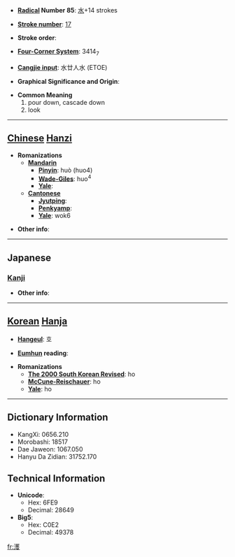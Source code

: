 * '''[[Wiktionary:Chinese radical index| Radical]] Number 85''': [[Wiktionary:Chinese radical index 水|水]]+14 strokes

* '''[[Wiktionary:Chinese total strokes index|Stroke number]]''': [[Wiktionary:Chinese total strokes index 17|17]]

* '''Stroke order''': 

* '''[[Wiktionary:Chinese four corner index|Four-Corner System]]''': 3414<sub>7</sub>

* '''[[Wiktionary:Chinese Cangjie index|Cangjie input]]''': 水廿人水 (ETOE)

* '''Graphical Significance and Origin''': 

* '''Common Meaning'''
*#pour down, cascade down
*# look


----

== [[Chinese]] [[Hanzi]] ==

* '''Romanizations'''
** '''[[Mandarin]]'''
*** '''[[Pinyin]]''': huò (huo4)
*** '''[[Wade-Giles]]''': huo<sup>4</sup>
*** '''[[Yale]]''': 
** '''[[Cantonese]]'''
*** '''[[Jyutping]]''':
*** '''[[Penkyamp]]''': 
*** '''[[Yale]]''': wok6

* '''Other info''': 

----

==Japanese==
===[[Kanji]]===
{{kanji|on readings=[[かく]] (kaku), [[わく]] (waku)|kun readings=}}

* '''Other info''':  

----

== [[Korean]] [[Hanja]] ==

* '''[[Hangeul]]''': 호

* '''[[Eumhun]] reading''': 

* '''Romanizations'''
** '''[[The 2000 South Korean Revised Romanization|The 2000 South Korean Revised]]''': ho
** '''[[McCune-Reischauer]]''': ho
** '''[[Yale]]''': ho

----

== Dictionary Information ==

* KangXi: 0656.210
* Morobashi: 18517
* Dae Jaweon: 1067.050
* Hanyu Da Zidian: 31752.170

== Technical Information ==

* '''Unicode''':
** Hex: 6FE9
** Decimal: 28649
* '''Big5''':
** Hex: C0E2
** Decimal: 49378

[[fr:濩]]